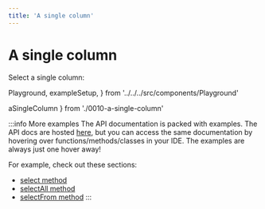 ```yaml
---
title: 'A single column'
---
```


# A single column

Select a single column:

  Playground,
  exampleSetup,
} from '../../../src/components/Playground'

  aSingleColumn
} from './0010-a-single-column'

<div style={{ marginBottom: '1em' }}>
  <Playground code={aSingleColumn} setupCode={exampleSetup} />
</div>

:::info More examples
The API documentation is packed with examples. The API docs are hosted [here](https://kysely-org.github.io/kysely-apidoc/),
but you can access the same documentation by hovering over functions/methods/classes in your IDE. The examples are always
just one hover away!

For example, check out these sections:
 - [select method](https://kysely-org.github.io/kysely-apidoc/interfaces/SelectQueryBuilder.html#select)
 - [selectAll method](https://kysely-org.github.io/kysely-apidoc/interfaces/SelectQueryBuilder.html#selectAll)
 - [selectFrom method](https://kysely-org.github.io/kysely-apidoc/classes/Kysely.html#selectFrom)
:::